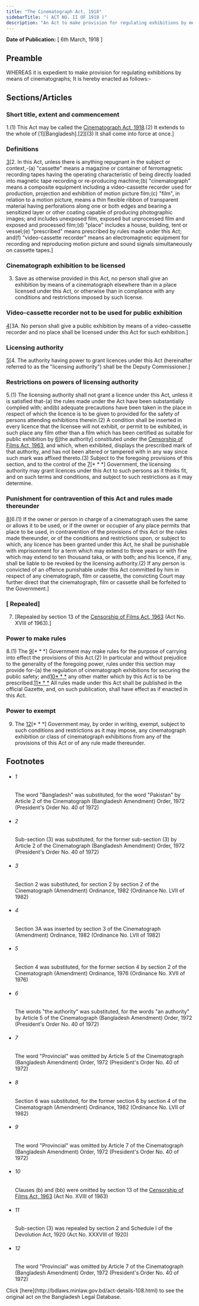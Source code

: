```yaml
---
title: "The Cinematograph Act, 1918"
sidebarTitle: "( ACT NO. II OF 1918 )"
description: "An Act to make provision for regulating exhibitions by means of Cinematographs."
---
```


**Date of Publication:** [ 6th March, 1918 ]

## Preamble

WHEREAS it is expedient to make provision for regulating exhibitions by means of cinematographs; It is hereby enacted as follows:-

## Sections/Articles

### Short title, extent and commencement

1.(1) This Act may be called the [Cinematograph Act, 1918](/laws/act-108 "Cinematograph Act, 1918").(2) It extends to the whole of [1][Bangladesh].[2][(3) It shall come into force at once.]

### Definitions

[3](1)[2. In this Act, unless there is anything repugnant in the subject or context,-(a) "cassette" means a magazine or container of ferromagnetic recording tapes having the operating characteristic of being directly loaded into magnetic tape recording or re-producing machine;(b) "cinematograph" means a composite equipment including a video-cassette recorder used for production, projection and exhibition of motion picture film;(c) "film", in relation to a motion picture, means a thin flexible ribbon of transparent material having perforations along one or both edges and bearing a sensitized layer or other coating capable of producing photographic images; and includes unexposed film, exposed but unprocessed film and exposed and processed film;(d) "place" includes a house, building, tent or vessel;(e) "prescribed" means prescribed by rules made under this Act; and(f) "video-cassette recorder" means an electromagnetic equipment for recording and reproducing motion picture and sound signals simultaneously on cassette tapes.]

### Cinematograph exhibition to be licensed

3. Save as otherwise provided in this Act, no person shall give an exhibition by means of a cinematograph elsewhere than in a place licensed under this Act, or otherwise than in compliance with any conditions and restrictions imposed by such license.

### Video-cassette recorder not to be used for public exhibition

[4](1)[3A. No person shall give a public exhibition by means of a video-cassette recorder and no place shall be licensed under this Act for such exhibition.]

### Licensing authority

[5](1)[4. The authority having power to grant licences under this Act (hereinafter referred to as the "licensing authority") shall be the Deputy Commissioner.]

### Restrictions on powers of licensing authority

5.(1) The licensing authority shall not grant a licence under this Act, unless it is satisfied that-(a) the rules made under the Act have been substantially complied with; and(b) adequate precautions have been taken in the place in respect of which the licence is to be given to provided for the safety of persons attending exhibitions therein.(2) A condition shall be inserted in every licence that the licensee will not exhibit, or permit to be exhibited, in such place any film other than a film which has been certified as suitable for public exhibition by [6](1)[the authority] constituted under the [Censorship of Films Act, 1963](/laws/act-334 "Censorship of Films Act, 1963"), and which, when exhibited, displays the prescribed mark of that authority, and has not been altered or tampered with in any way since such mark was affixed thereto.(3) Subject to the foregoing provisions of this section, and to the control of the [7](2)[\* \* \*] Government, the licensing authority may grant licences under this Act to such persons as it thinks fit, and on such terms and conditions, and subject to such restrictions as it may determine.

### Punishment for contravention of this Act and rules made thereunder

[8](1)[6.(1) If the owner or person in charge of a cinematograph uses the same or allows it to be used, or if the owner or occupier of any place permits that place to be used, in contravention of the provisions of this Act or the rules made thereunder, or of the conditions and restrictions upon, or subject to which, any licence has been granted under this Act, he shall be punishable with imprisonment for a term which may extend to three years or with fine which may extend to ten thousand taka, or with both; and his licence, if any, shall be liable to be revoked by the licensing authority.(2) If any person is convicted of an offence punishable under this Act committed by him in respect of any cinematograph, film or cassette, the convicting Court may further direct that the cinematograph, film or cassette shall be forfeited to the Government.]

### [ Repealed]

7. [Repealed by section 13 of the [Censorship of Films Act, 1963](/laws/act-334 "Censorship of Films Act, 1963") (Act No. XVIII of 1963).]

### Power to make rules

8.(1) The [9](1)[\* \* \*] Government may make rules for the purpose of carrying into effect the provisions of this Act.(2) In particular and without prejudice to the generality of the foregoing power, rules under this section may provide for-(a) the regulation of cinematograph exhibitions for securing the public safety; and[10](2)[\* \* \*](c) any other matter which by this Act is to be prescribed.[11](3)[\* \* \*](4) All rules made under this Act shall be published in the official Gazette, and, on such publication, shall have effect as if enacted in this Act.

### Power to exempt

9. The [12](1)[\* \* \*] Government may, by order in writing, exempt, subject to such conditions and restrictions as it may impose, any cinematograph exhibition or class of cinematograph exhibitions from any of the provisions of this Act or of any rule made thereunder.

## Footnotes

- ###### 1

  The word "Bangladesh" was substituted, for the word "Pakistan" by Article 2 of the Cinematograph (Bangladesh Amendment) Order, 1972 (President's Order No. 40 of 1972)

- ###### 2

  Sub-section (3) was substituted, for the former sub-section (3) by Article 2 of the Cinematograph (Bangladesh Amendment) Order, 1972 (President's Order No. 40 of 1972)

- ###### 3

  Section 2 was substituted, for section 2 by section 2 of the Cinematograph (Amendment) Ordinance, 1982 (Ordinance No. LVII of 1982)

- ###### 4

  Section 3A was inserted by section 3 of the Cinematograph (Amendment) Ordinance, 1982 (Ordinance No. LVII of 1982)

- ###### 5

  Section 4 was substituted, for the former section 4 by section 2 of the Cinematograph (Amendment) Ordinance, 1976 (Ordinance No. XVII of 1976)

- ###### 6

  The words "the authority" was substituted, for the words "an authority" by Article 5 of the Cinematograph (Bangladesh Amendment) Order, 1972 (President's Order No. 40 of 1972)

- ###### 7

  The word "Provincial" was omitted by Article 5 of the Cinematograph (Bangladesh Amendment) Order, 1972 (President's Order No. 40 of 1972)

- ###### 8

  Section 6 was substituted, for the former section 6 by section 4 of the Cinematograph (Amendment) Ordinance, 1982 (Ordinance No. LVII of 1982)

- ###### 9

  The word "Provincial" was omitted by Article 7 of the Cinematograph (Bangladesh Amendment) Order, 1972 (President's Order No. 40 of 1972)

- ###### 10

  Clauses (b) and (bb) were omitted by section 13 of the [Censorship of Films Act, 1963](/laws/act-334 "Censorship of Films Act, 1963") (Act No. XVIII of 1963)

- ###### 11

  Sub-section (3) was repealed by section 2 and Schedule I of the Devolution Act, 1920 (Act No. XXXVIII of 1920)

- ###### 12

  The word "Provincial" was omitted by Article 7 of the Cinematograph (Bangladesh Amendment) Order, 1972 (President's Order No. 40 of 1972)

<Note>
  Click [here](http://bdlaws.minlaw.gov.bd/act-details-108.html) to see the original act on the Bangladesh Legal Database.
</Note>
